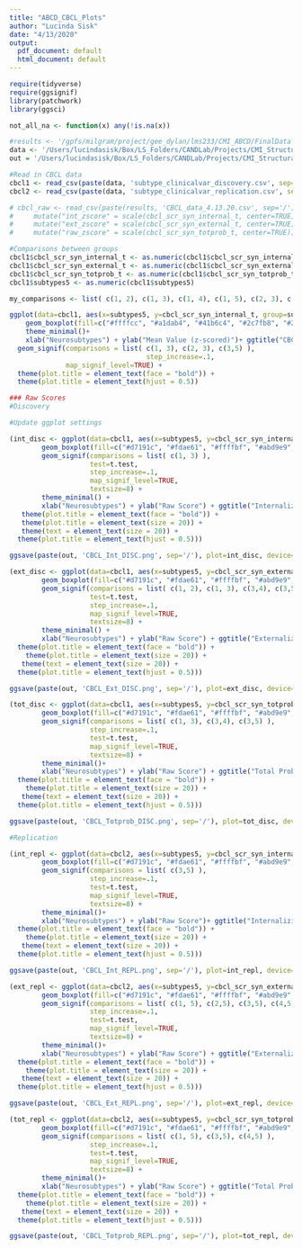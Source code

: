 ```yaml
---
title: "ABCD_CBCL_Plots"
author: "Lucinda Sisk"
date: "4/13/2020"
output:
  pdf_document: default
  html_document: default
---
```


```r

require(tidyverse)
require(ggsignif)
library(patchwork)
library(ggsci)

```

```r

not_all_na <- function(x) any(!is.na(x))

#results <- '/gpfs/milgram/project/gee_dylan/lms233/CMI_ABCD/FinalData'
data <- '/Users/lucindasisk/Box/LS_Folders/CANDLab/Projects/CMI_Structural_ABCD/Data/CBCL_4.15.20'
out = '/Users/lucindasisk/Box/LS_Folders/CANDLab/Projects/CMI_Structural_ABCD/Figures/LS_CBCL'

#Read in CBCL data
cbcl1 <- read_csv(paste(data, 'subtype_clinicalvar_discovery.csv', sep='/'))
cbcl2 <- read_csv(paste(data, 'subtype_clinicalvar_replication.csv', sep='/'))

# cbcl_raw <- read_csv(paste(results, 'CBCL_data_4.13.20.csv', sep='/')) %>% 
#     mutate("int_zscore" = scale(cbcl_scr_syn_internal_t, center=TRUE)) %>%
#     mutate("ext_zscore" = scale(cbcl_scr_syn_external_t, center=TRUE)) %>%
#     mutate("raw_zscore" = scale(cbcl_scr_syn_totprob_t, center=TRUE))

```


```r
#Comparisons between groups
cbcl1$cbcl_scr_syn_internal_t <- as.numeric(cbcl1$cbcl_scr_syn_internal_t)
cbcl1$cbcl_scr_syn_external_t <- as.numeric(cbcl1$cbcl_scr_syn_external_t)
cbcl1$cbcl_scr_syn_totprob_t <- as.numeric(cbcl1$cbcl_scr_syn_totprob_t)
cbcl1$subtypes5 <- as.numeric(cbcl1$subtypes5)

my_comparisons <- list( c(1, 2), c(1, 3), c(1, 4), c(1, 5), c(2, 3), c(2, 4), c(2, 5), c(3, 4), c(3, 5), c(4, 5) )

ggplot(data=cbcl1, aes(x=subtypes5, y=cbcl_scr_syn_internal_t, group=subtypes5)) +
    geom_boxplot(fill=c("#ffffcc", "#a1dab4", "#41b6c4", "#2c7fb8", "#253494")) +
    theme_minimal()+
    xlab("Neurosubtypes") + ylab("Mean Value (z-scored)")+ ggtitle("CBCL Internalizing Scores by Neurosubtype (Discovery)") +
  geom_signif(comparisons = list( c(1, 3), c(2, 3), c(3,5) ),
                                  step_increase=.1,
              map_signif_level=TRUE) +
  theme(plot.title = element_text(face = "bold")) +
  theme(plot.title = element_text(hjust = 0.5))
```


```r
### Raw Scores
#Discovery

#Update ggplot settings

(int_disc <- ggplot(data=cbcl1, aes(x=subtypes5, y=cbcl_scr_syn_internal_t, group=subtypes5)) +
        geom_boxplot(fill=c("#d7191c", "#fdae61", "#ffffbf", "#abd9e9", "#2c7bb6")) +
        geom_signif(comparisons = list( c(1, 3) ),
                    test=t.test,
                    step_increase=.1,
                    map_signif_level=TRUE,
                    textsize=8) +
        theme_minimal() +
        xlab("Neurosubtypes") + ylab("Raw Score") + ggtitle("Internalizing Scores")+
   theme(plot.title = element_text(face = "bold")) +
   theme(plot.title = element_text(size = 20)) +
   theme(text = element_text(size = 20)) +
  theme(plot.title = element_text(hjust = 0.5)))

ggsave(paste(out, 'CBCL_Int_DISC.png', sep='/'), plot=int_disc, device=png(),height = 8, width = 6)

(ext_disc <- ggplot(data=cbcl1, aes(x=subtypes5, y=cbcl_scr_syn_external_t, group=subtypes5)) +
        geom_boxplot(fill=c("#d7191c", "#fdae61", "#ffffbf", "#abd9e9", "#2c7bb6")) +
        geom_signif(comparisons = list( c(1, 2), c(1, 3), c(3,4), c(3,5) ),
                    test=t.test,
                    step_increase=.1,
                    map_signif_level=TRUE,
                    textsize=8) +
        theme_minimal() +
        xlab("Neurosubtypes") + ylab("Raw Score") + ggtitle("Externalizing Scores")+
  theme(plot.title = element_text(face = "bold")) +
    theme(plot.title = element_text(size = 20)) +
   theme(text = element_text(size = 20)) +
  theme(plot.title = element_text(hjust = 0.5)))

ggsave(paste(out, 'CBCL_Ext_DISC.png', sep='/'), plot=ext_disc, device=png(),height = 8, width = 6)

(tot_disc <- ggplot(data=cbcl1, aes(x=subtypes5, y=cbcl_scr_syn_totprob_t, group=subtypes5)) +
        geom_boxplot(fill=c("#d7191c", "#fdae61", "#ffffbf", "#abd9e9", "#2c7bb6")) +
        geom_signif(comparisons = list( c(1, 3), c(3,4), c(3,5) ),
                    step_increase=.1,
                    test=t.test,
                    map_signif_level=TRUE,
                    textsize=8) +
        theme_minimal()+
        xlab("Neurosubtypes") + ylab("Raw Score") + ggtitle("Total Problem Scores")+
  theme(plot.title = element_text(face = "bold")) +
    theme(plot.title = element_text(size = 20)) +
   theme(text = element_text(size = 20)) +
  theme(plot.title = element_text(hjust = 0.5)))

ggsave(paste(out, 'CBCL_Totprob_DISC.png', sep='/'), plot=tot_disc, device=png(), height = 8, width = 6)

#Replication

(int_repl <- ggplot(data=cbcl2, aes(x=subtypes5, y=cbcl_scr_syn_internal_t, group=subtypes5)) +
        geom_boxplot(fill=c("#d7191c", "#fdae61", "#ffffbf", "#abd9e9", "#2c7bb6")) +
        geom_signif(comparisons = list( c(3,5) ),
                    step_increase=.1,
                    test=t.test,
                    map_signif_level=TRUE,
                    textsize=8) +
        theme_minimal()+
        xlab("Neurosubtypes") + ylab("Raw Score")+ ggtitle("Internalizing Scores (Replication)")+
  theme(plot.title = element_text(face = "bold")) +
    theme(plot.title = element_text(size = 20)) +
   theme(text = element_text(size = 20)) +
  theme(plot.title = element_text(hjust = 0.5)))

ggsave(paste(out, 'CBCL_Int_REPL.png', sep='/'), plot=int_repl, device=png(), height = 8, width = 6)

(ext_repl <- ggplot(data=cbcl2, aes(x=subtypes5, y=cbcl_scr_syn_external_t, group=subtypes5)) +
        geom_boxplot(fill=c("#d7191c", "#fdae61", "#ffffbf", "#abd9e9", "#2c7bb6")) +
        geom_signif(comparisons = list( c(1, 5), c(2,5), c(3,5), c(4,5) ),
                    step_increase=.1,
                    test=t.test,
                    map_signif_level=TRUE,
                    textsize=8) +
        theme_minimal()+
        xlab("Neurosubtypes") + ylab("Raw Score") + ggtitle("Externalizing Scores (Replication)")+
  theme(plot.title = element_text(face = "bold")) +
    theme(plot.title = element_text(size = 20)) +
   theme(text = element_text(size = 20)) +
  theme(plot.title = element_text(hjust = 0.5)))

ggsave(paste(out, 'CBCL_Ext_REPL.png', sep='/'), plot=ext_repl, device=png(), height = 8, width = 6)

(tot_repl <- ggplot(data=cbcl2, aes(x=subtypes5, y=cbcl_scr_syn_totprob_t, group=subtypes5)) +
        geom_boxplot(fill=c("#d7191c", "#fdae61", "#ffffbf", "#abd9e9", "#2c7bb6")) +
        geom_signif(comparisons = list( c(1, 5), c(3,5), c(4,5) ),
                    step_increase=.1,
                    test=t.test,
                    map_signif_level=TRUE,
                    textsize=8) +
        theme_minimal()+
        xlab("Neurosubtypes") + ylab("Raw Score") + ggtitle("Total Problem Scores (Replication)")+
  theme(plot.title = element_text(face = "bold")) +
    theme(plot.title = element_text(size = 20)) +
   theme(text = element_text(size = 20)) +
  theme(plot.title = element_text(hjust = 0.5)))

ggsave(paste(out, 'CBCL_Totprob_REPL.png', sep='/'), plot=tot_repl, device=png(),height = 8, width = 6)


```
